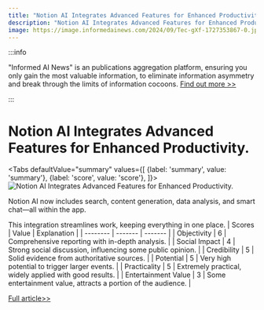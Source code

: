 ```yaml
---
title: "Notion AI Integrates Advanced Features for Enhanced Productivity."
description: "Notion AI Integrates Advanced Features for Enhanced Productivity."
image: https://image.informedainews.com/2024/09/Tec-gXf-1727353867-0.jpg
---
```



:::info

"Informed AI News" is an publications aggregation platform, ensuring you only gain the most valuable information, to eliminate information asymmetry and break through the limits of information cocoons.  [Find out more >>](/)

:::

# Notion AI Integrates Advanced Features for Enhanced Productivity.


<Tabs
	defaultValue="summary"
	values={[
	{label: 'summary', value: 'summary'},
	{label: 'score', value: 'score'},
]}>
<TabItem value="summary">
<img
  src="https://image.informedainews.com/2024/09/Tec-gXf-1727353867-0.jpg"
  alt="Notion AI Integrates Advanced Features for Enhanced Productivity."
/>



Notion AI now includes search, content generation, data analysis, and smart chat—all within the app.

This integration streamlines work, keeping everything in one place.
</TabItem>
<TabItem value="score">
	| Scores     | Value   | Explanation |
	| -------- | ------- | ------- |
	| Objectivity  | 6    | Comprehensive reporting with in-depth analysis.    |
	| Social Impact | 4     | Strong social discussion, influencing some public opinion.    |
	| Credibility    | 5    | Solid evidence from authoritative sources.    |
	| Potential    | 5    | Very high potential to trigger larger events.    |
	| Practicality    | 5    | Extremely practical, widely applied with good results.    |
	| Entertainment Value    | 3    | Some entertainment value, attracts a portion of the audience.    |
</TabItem>
</Tabs>

[Full article>>](https://xiaohu.ai/p/14060)
